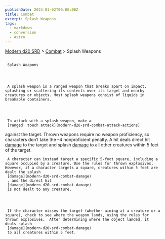 ```yaml
---
publishDate: 2023-01-02T00:00:00Z
title: Combat
excerpt: Splash Weapons
tags:
  - markdown
  - conversion
  - Astro
---
```


[Modern d20 SRD](/#modernD20) > [Combat](modern-d20-srd-combat-index) > Splash Weapons

##

     Splash Weapons




     A splash weapon is a ranged weapon that breaks apart on impact, splashing or scattering its contents over its target and nearby creatures or objects. Most splash weapons consist of liquids in breakable containers.




     To attack with a splash weapon, make a
     [ranged  touch attack](modern-d20-srd-combat-attack-actions)
against the target. Thrown weapons require no weapon proficiency, so characters don’t take the –4 nonproficient penalty. A hit deals direct hit
[damage](modern-d20-srd-combat-damage)
to the target and splash
[damage](modern-d20-srd-combat-damage)
to all other creatures within 5 feet of the target.

     A character can instead target a specific 5-foot square, including a square occupied by a creature. Use the rules for thrown explosives. However, if a character targets a square, creatures within 5 feet are dealt the splash
     [damage](modern-d20-srd-combat-damage)
     , and the direct hit
     [damage](modern-d20-srd-combat-damage)
     is not dealt to any creature.




     If the character misses the target (whether aiming at a creature or a square), check to see where the weapon lands, using the rules for thrown explosives.  After determining where the object landed, it deals splash
     [damage](modern-d20-srd-combat-damage)
     to all creatures within 5 feet.
